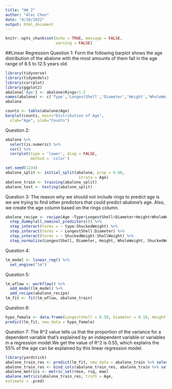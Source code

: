 ```yaml
---
title: "HW 2"
author: "Alec Chen"
date: "4/10/2022"
output: html_document
---
```

```r
knitr::opts_chunk$set(echo = TRUE, message = FALSE,
                      warning = FALSE)
```
##Linear Regression
Question 1:
Form the following barplot shows the age distribution of the abalone with the most amounts of them fall in the age range of 8.5 to 12.5 years old. 
```r
library(tidyverse)
library(tidymodels)
library(corrplot)
library(ggplot2)
abalone['Age'] <- abalone$Rings+1.5
names(abalone) <- c('Type','LongestShell','Diameter','Height','WholeWeight','ShuckedWeight','VisceraWeight','ShellWeight','Rings','Age')
abalone

counts <- table(abalone$Age)
barplot(counts, main="Distribution of Age", 
  xlab="Age", ylab="Counts")
```

Question 2:
```r
abalone %>% 
  select(is.numeric) %>% 
  cor() %>% 
  corrplot(type = 'lower', diag = FALSE, 
           method = 'color')

set.seed(1234)
abalone_split <- initial_split(abalone, prop = 0.80,
                                strata = Age)
abalone_train <- training(abalone_split)
abalone_test <- testing(abalone_split)

```


Question 3:
The reason why we should not include rings to predict age is we are trying to find other predictors that could predict abalone's age. Also, we create the age column based on the rings column. 
```r
abalone_recipe <- recipe(Age ~Type+LongestShell+Diameter+Height+WholeWeight+ShuckedWeight+ShellWeight+VisceraWeight, data = abalone_train) %>% 
  step_dummy(all_nominal_predictors()) %>% 
  step_interact(terms = ~ type:ShuckedWeight) %>%
  step_interact(terms = ~ LongestShell:Diameter) %>%
  step_interact(terms = ~ ShuckedWeight:ShellWeight) %>%
  step_normalize(LongestShell, Diameter, Height, WholeWeight, ShuckedWeight, VisceraWeight, ShellWeight)
```


Question 4:
```r
lm_model <- linear_reg() %>% 
  set_engine("lm")
```

Question 5:
```r
lm_wflow <- workflow() %>% 
  add_model(lm_model) %>% 
  add_recipe(abalone_recipe)
lm_fit <- fit(lm_wflow, abalone_train)
```


Question 6:
```r
hypo_female <- data.frame(LongestShell = 0.50, Diameter = 0.10, Height = 0.30, WholeWeight = 4, ShuckedWeight = 1, VisceraWeight = 2, ShellWeight = 1, Type = 'F')
predict(lm_fit, new_data = hypo_female)
```

Question 7:
The R^2 value tells us that  the proportion of the variance for a dependent variable that's explained by an independent variable or variables in a regression model.We get the value of R^2 is 0.55, which explains the 55% of the age can be explained by this linear regression model. 
```r
library(yardstick)
abalone_train_res <- predict(lm_fit, new_data = abalone_train %>% select(-Age))
abalone_train_res <- bind_cols(abalone_train_res, abalone_train %>% select(Age))
abalone_metrics <- metric_set(rmse, rsq, mae)
abalone_metrics(abalone_train_res, truth = Age,
estimate = .pred)
```

